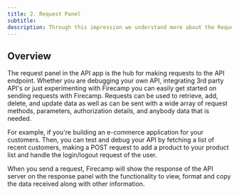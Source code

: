 ```yaml
---
title: 2. Request Panel
subtitle:
description: Through this impression we understand more about the Request panel in the API app of Firecamp
---
```


## Overview

The request panel in the API app is the hub for making requests to the API endpoint. Whether you are debugging your own API, integrating 3rd party API's or just experimenting with Firecamp you can easily get started on sending requests with Firecamp. Requests can be used to retrieve, add, delete, and update data as well as can be sent with a wide array of request methods, parameters, authorization details, and anybody data that is needed.

For example, if you're building an e-commerce application for your customers. Then, you can test and debug your API by fetching a list of recent customers, making a POST request to add a product to your product list and handle the login/logout request of the user.

When you send a request, Firecamp will show the response of the API server on the response panel with the functionality to view, format and copy the data received along with other information.
